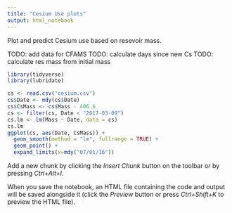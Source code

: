 ```yaml
---
title: "Cesium Use plots"
output: html_notebook
---
```


Plot and predict Cesium use based on resevoir mass.

TODO: add data for CFAMS
TODO: calculate days since new Cs
TODO: calculate res mass from initial mass

```r
library(tidyverse)
library(lubridate)

cs <- read.csv("cesium.csv")
cs$Date <- mdy(cs$Date)
cs$CsMass <- cs$Mass - 406.6
cs <- filter(cs, Date < "2017-03-09")
cs.lm <- lm(Mass ~ Date, data = cs)
cs.lm
ggplot(cs, aes(Date, CsMass)) +
  geom_smooth(method = "lm", fullrange = TRUE) +
  geom_point() + 
  expand_limits(x=mdy("07/01/16")) 
```


Add a new chunk by clicking the *Insert Chunk* button on the toolbar or by pressing *Ctrl+Alt+I*.

When you save the notebook, an HTML file containing the code and output will be saved alongside it (click the *Preview* button or press *Ctrl+Shift+K* to preview the HTML file).
